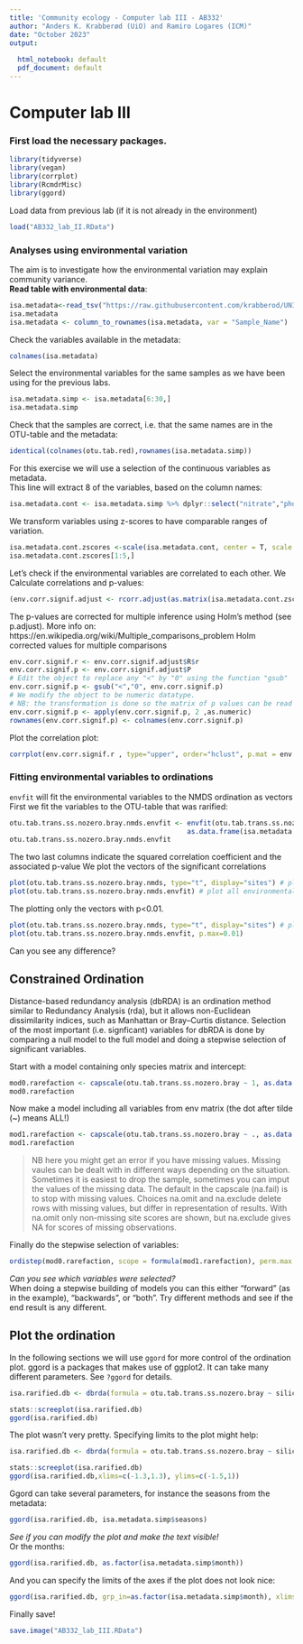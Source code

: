 ```yaml
---
title: 'Community ecology - Computer lab III - AB332'
author: "Anders K. Krabberød (UiO) and Ramiro Logares (ICM)"
date: "October 2023"
output:
  
  html_notebook: default
  pdf_document: default
---
```


# Computer lab III

### First load the necessary packages.
```r
library(tidyverse)
library(vegan)
library(corrplot)
library(RcmdrMisc)
library(ggord)
```

Load data from previous lab (if it is not already in the environment)
```r
load("AB332_lab_II.RData")
```



### Analyses using environmental variation
The aim is to investigate how the environmental variation may explain community variance.  
**Read table with environmental data**:
```r
isa.metadata<-read_tsv("https://raw.githubusercontent.com/krabberod/UNIS_AB332_2023/main/computer_lab/data/AB332metadata_v3.txt")
isa.metadata
isa.metadata <- column_to_rownames(isa.metadata, var = "Sample_Name")
```
Check the variables available in the metadata:
```r
colnames(isa.metadata)
```


Select the environmental variables for the same samples as we have been using for the previous labs.
```r
isa.metadata.simp <- isa.metadata[6:30,]
isa.metadata.simp
```
Check that the samples are correct, i.e. that the same names are in the OTU-table and the metadata:
```r
identical(colnames(otu.tab.red),rownames(isa.metadata.simp))
```


For this exercise we will use a selection of the continuous variables as metadata.  
This line will extract 8 of the variables, based on the column names:  
```r
isa.metadata.cont <- isa.metadata.simp %>% dplyr::select("nitrate","phosphate","silicate","N_P","temp_25","sal_25","F_25","chla_GFF")
```

We transform variables using z-scores to have comparable ranges of variation.
```r
isa.metadata.cont.zscores <-scale(isa.metadata.cont, center = T, scale = T)
isa.metadata.cont.zscores[1:5,]
```

Let's check if the environmental variables are correlated to each other.
We Calculate correlations and p-values:
```r
(env.corr.signif.adjust <- rcorr.adjust(as.matrix(isa.metadata.cont.zscores)))

```

The p-values are corrected for multiple inference using Holm's method (see p.adjust).
More info on: https://en.wikipedia.org/wiki/Multiple_comparisons_problem
Holm corrected values for multiple comparisons
```r
env.corr.signif.r <- env.corr.signif.adjust$R$r
env.corr.signif.p <- env.corr.signif.adjust$P
# Edit the object to replace any "<" by "0" using the function "gsub"
env.corr.signif.p <- gsub("<","0", env.corr.signif.p)
# We modify the object to be numeric datatype.
# NB: the transformation is done so the matrix of p values can be read as numeric!
env.corr.signif.p <- apply(env.corr.signif.p, 2 ,as.numeric)
rownames(env.corr.signif.p) <- colnames(env.corr.signif.p)
```

Plot the correlation plot:
```r
corrplot(env.corr.signif.r , type="upper", order="hclust", p.mat = env.corr.signif.p, sig.level = 0.05,insig = "pch",hclust.method = c("average"), tl.cex= 0.8, tl.col="black", diag=F)
```
### Fitting environmental variables to ordinations
`envfit` will fit the environmental variables to the NMDS ordination as vectors  
First we fit the variables to the OTU-table that was rarified:  
```r

otu.tab.trans.ss.nozero.bray.nmds.envfit <- envfit(otu.tab.trans.ss.nozero.bray.nmds, 
                                            as.data.frame(isa.metadata.cont.zscores),  permu=999, na.rm=T, display ="sites")
otu.tab.trans.ss.nozero.bray.nmds.envfit

```


The two last columns indicate the squared correlation coefficient and the associated p-value
We plot the vectors of the significant correlations


```r
plot(otu.tab.trans.ss.nozero.bray.nmds, type="t", display="sites") # plot the samples
plot(otu.tab.trans.ss.nozero.bray.nmds.envfit) # plot all environmental vectors
```
The plotting only the vectors with p<0.01.
```r
plot(otu.tab.trans.ss.nozero.bray.nmds, type="t", display="sites") # plot the samples
plot(otu.tab.trans.ss.nozero.bray.nmds.envfit, p.max=0.01)
```
Can you see any difference?  


## Constrained Ordination
Distance-based redundancy analysis (dbRDA) is an ordination method similar to Redundancy Analysis (rda), but it allows non-Euclidean dissimilarity indices, such as Manhattan or Bray–Curtis distance.
Selection of the most important (i.e. signficant) variables for dbRDA is done by comparing a null model to the full model and doing a stepwise selection of significant variables.


Start with a model containing only species matrix and intercept:
```r
mod0.rarefaction <- capscale(otu.tab.trans.ss.nozero.bray ~ 1, as.data.frame(isa.metadata.cont.zscores))
mod0.rarefaction
```

Now make a model including all variables from env matrix (the dot after tilde (~) means ALL!)
```r
mod1.rarefaction <- capscale(otu.tab.trans.ss.nozero.bray ~ ., as.data.frame(isa.metadata.cont.zscores))
mod1.rarefaction
```
> NB here you might get an error if you have missing values. Missing vaules can be dealt with in different ways depending on the situation. Sometimes it is easiest to drop the sample, sometimes you can imput the values of the missing data. The default in the capscale (na.fail) is to stop with missing values. Choices na.omit and na.exclude delete rows with missing values, but differ in representation of results. With na.omit only non-missing site scores are shown, but na.exclude gives NA for scores of missing observations.

Finally do the stepwise selection of variables:
```r
ordistep(mod0.rarefaction, scope = formula(mod1.rarefaction), perm.max = 1000, direction="forward")
```
*Can you see which variables were selected?*  
When doing a stepwise building of models you can this either "forward" (as in the example), "backwards", or "both". Try different methods and see if the end result is any different.


## Plot the ordination
In the following sections we will use `ggord` for more control of the ordination plot. ggord is a packages that makes use of ggplot2. It can take many different parameters. See `?ggord` for details.

```r
isa.rarified.db <- dbrda(formula = otu.tab.trans.ss.nozero.bray ~ silicate+temp_25+sal_25+F_25+phosphate, data = as.data.frame(isa.metadata.cont.zscores))

stats::screeplot(isa.rarified.db)
ggord(isa.rarified.db)
```
The plot wasn't very pretty. Specifying limits to the plot might help:

```r
isa.rarified.db <- dbrda(formula = otu.tab.trans.ss.nozero.bray ~ silicate+temp_25+sal_25+F_25+phosphate, data = as.data.frame(isa.metadata.cont.zscores))

stats::screeplot(isa.rarified.db)
ggord(isa.rarified.db,xlims=c(-1.3,1.3), ylims=c(-1.5,1))
```


Ggord can take several parameters, for instance the seasons from the metadata:

```r
ggord(isa.rarified.db, isa.metadata.simp$seasons)
```
*See if you can modify the plot and make the text visible!*  
Or the months:

```r
ggord(isa.rarified.db, as.factor(isa.metadata.simp$month))
```
And you can specify the limits of the axes if the plot does not look nice:  
```r
ggord(isa.rarified.db, grp_in=as.factor(isa.metadata.simp$month), xlims=c(-1.3,1.3), ylims=c(-1.5,1.5))

```

<!-- # For those who need more:  -->
<!-- ## Constrained Correspondence Analyses (CCA) -->
<!-- - suitable for linear variables -->
<!-- Selection of the most important variables -->

<!-- ```{r} -->
<!-- mod0.cca.rarefaction <- cca(otu.tab.trans.ss.nozero ~ 1, as.data.frame(isa.metadata.cont.zscores)) # model containing only species matrix and intercept -->
<!-- mod1.cca.rarefaction <- cca(otu.tab.trans.ss.nozero ~ ., as.data.frame(isa.metadata.cont.zscores)) # # model including all variables from env matrix (the dot after tilde (~) means ALL!) -->
<!-- ordistep(mod0.cca.rarefaction, scope = formula(mod1.cca.rarefaction), perm.max = 1000, direction="forward") -->
<!-- ``` -->

<!-- Replace the variables in the formula below with the significant variables from the selection procedure. -->
<!-- ```{r} -->
<!-- isa.clr.cca<-cca(formula = otu.tab.trans.ss.nozero ~ chla_GFF+ silicate+ N_P, data = as.data.frame(isa.metadata.cont.zscores)) -->

<!-- stats::screeplot(isa.clr.cca) -->
<!-- ``` -->
<!-- PLotting with some examples of parameters that can be used to control the plot. Use `?ggord` if you want to learn more. -->

<!-- ```{r} -->
<!-- ggord(isa.clr.cca, obslab=T, addsize=0.2,xlims=c(-2.3,2.3), ylims=c(-4,3), -->
<!--       addcol="#2ca25f",txt=3, ext=1.2, labcol="#762a83",veccol="#762a83", size=2.6,alpha=0.7) -->
<!-- ``` -->


<!-- # Permanova -->
<!-- Analysis of variance using distance matrices — for partitioning distance matrices among sources of variation and fitting linear models (e.g., factors, polynomial regression) to distance matrices; uses a permutation test with pseudo-F ratios.   -->

<!-- ```{r} -->
<!-- adonis2(otu.tab.trans.ss.nozero~ silicate+temp_25+sal_25+F_25+phosphate, -->
<!--        data = as.data.frame(isa.metadata.cont.zscores), -->
<!--        method="bray", permutations=9999) -->
<!-- ``` -->


Finally save!
```r
save.image("AB332_lab_III.RData")
```
